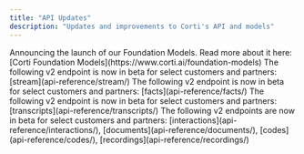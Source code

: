 ```yaml
---
title: "API Updates"
description: "Updates and improvements to Corti's API and models"
---
```


<Update label="2025-01-28">
  Announcing the launch of our Foundation Models. Read more about it here: [Corti Foundation Models](https://www.corti.ai/foundation-models)
</Update>

<Update label="2025-01-27">
  The following v2 endpoint is now in beta for select customers and partners: [stream](api-reference/stream/)
</Update>

<Update label="2024-01-15">
  The following v2 endpoint is now in beta for select customers and partners: [facts](api-reference/facts/)
</Update>

<Update label="2024-12-16">
  The following v2 endpoint is now in beta for select customers and partners: [transcripts](api-reference/transcripts/)
</Update>

<Update label="2024-11-01">
  The following v2 endpoints are now in beta for select customers and partners: [interactions](api-reference/interactions/), [documents](api-reference/documents/), [codes](api-reference/codes/), [recordings](api-reference/recordings/)
</Update>